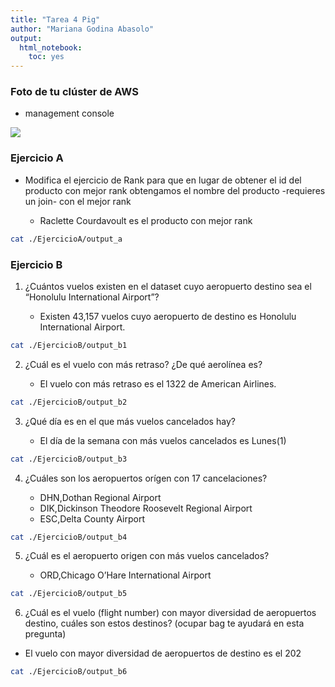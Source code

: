 ```yaml
---
title: "Tarea 4 Pig"
author: "Mariana Godina Abasolo"
output: 
  html_notebook:
    toc: yes
---
```


<script>
   $(document).ready(function() {
     $head = $('#header');
     $head.prepend('<img src=\"logo.png\" style=\"float: right;width: 150px;\"/>')
   });
</script>

### Foto de tu clúster de AWS 

+ management console

![](consola_aws.png)

### Ejercicio A

+ Modifica el ejercicio de Rank para que en lugar de obtener el id del producto con mejor rank obtengamos el nombre del producto -requieres un join- con el mejor rank

    - Raclette Courdavoult es el producto con mejor rank

```bash
cat ./EjercicioA/output_a
```


### Ejercicio B

1. ¿Cuántos vuelos existen en el dataset cuyo aeropuerto destino sea el “Honolulu International Airport”?

    - Existen 43,157 vuelos cuyo aeropuerto de destino es Honolulu International Airport.
    
```bash
cat ./EjercicioB/output_b1
```


2. ¿Cuál es el vuelo con más retraso? ¿De qué aerolínea es?

    - El vuelo con más retraso es el 1322 de American Airlines.

```bash
cat ./EjercicioB/output_b2
```


3. ¿Qué día es en el que más vuelos cancelados hay?

    - El día de la semana con más vuelos cancelados es Lunes(1)

```bash
cat ./EjercicioB/output_b3
```


4. ¿Cuáles son los aeropuertos orígen con 17 cancelaciones?
    
    - DHN,Dothan Regional Airport
    - DIK,Dickinson Theodore Roosevelt Regional Airport
    - ESC,Delta County Airport
    
```bash
cat ./EjercicioB/output_b4
```

5. ¿Cuál es el aeropuerto origen con más vuelos cancelados?

    - ORD,Chicago O'Hare International Airport
    
```bash
cat ./EjercicioB/output_b5
```


6. ¿Cuál es el vuelo (flight number) con mayor diversidad de aeropuertos destino, cuáles son estos destinos? (ocupar bag te ayudará en esta pregunta)

  - El vuelo con mayor diversidad de aeropuertos de destino es el 202

```bash
cat ./EjercicioB/output_b6
```



